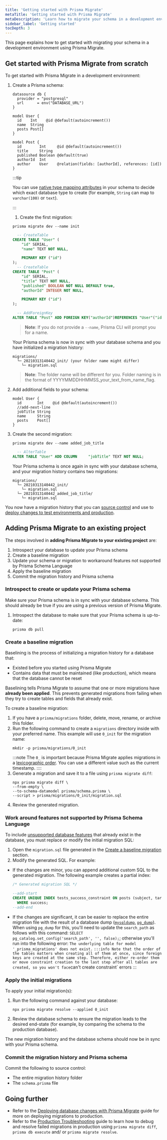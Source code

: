 ```yaml
---
title: 'Getting started with Prisma Migrate'
metaTitle: 'Getting started with Prisma Migrate'
metaDescription: 'Learn how to migrate your schema in a development environment using Prisma Migrate.'
sidebar_label: 'Getting started'
tocDepth: 3
---
```


This page explains how to get started with migrating your schema in a development environment using Prisma Migrate.

## Get started with Prisma Migrate from scratch

To get started with Prisma Migrate in a development environment:

1.  Create a Prisma schema:

    ```prisma file=schema.prisma showLineNumbers
    datasource db {
      provider = "postgresql"
      url      = env("DATABASE_URL")
    }
    
    model User {
      id    Int    @id @default(autoincrement())
      name  String
      posts Post[]
    }
    
    model Post {
      id        Int     @id @default(autoincrement())
      title     String
      published Boolean @default(true)
      authorId  Int
      author    User    @relation(fields: [authorId], references: [id])
    }
    ```

    :::tip

    You can use [native type mapping attributes](/orm/prisma-migrate/workflows/native-database-types) in your schema to decide which exact database type to create (for example, `String` can map to `varchar(100)` or `text`).

    :::

    

    1.  Create the first migration:

    <CodeWithResult showText="Show migration SQL" hideText="Hide migration SQL">

    <cmd>

    ```terminal
    prisma migrate dev --name init
    ```

    </cmd>

    <cmdResult>

    ```sql no-copy
      -- CreateTable
    CREATE TABLE "User" (
        "id" SERIAL,
        "name" TEXT NOT NULL,

        PRIMARY KEY ("id")
    );
      -- CreateTable
    CREATE TABLE "Post" (
        "id" SERIAL,
        "title" TEXT NOT NULL,
        "published" BOOLEAN NOT NULL DEFAULT true,
        "authorId" INTEGER NOT NULL,

        PRIMARY KEY ("id")
    );

      -- AddForeignKey
    ALTER TABLE "Post" ADD FOREIGN KEY("authorId")REFERENCES "User"("id") ON DELETE CASCADE ON UPDATE CASCADE;
    ```

    </cmdResult>

    > **Note**: If you do not provide a `--name`, Prisma CLI will prompt you for a name.

    </CodeWithResult>

    Your Prisma schema is now in sync with your database schema and you have initialized a migration history:

    ```
    migrations/
      └─ 20210313140442_init/ (your folder name might differ)
        └─ migration.sql
    ```
    > **Note**: The folder name will be different for you. Folder naming is in the format of YYYYMMDDHHMMSS_your_text_from_name_flag.

1.  Add additional fields to your schema:

    ```prisma highlight=3;add
    model User {
      id       Int    @id @default(autoincrement())
      //add-next-line
      jobTitle String
      name     String
      posts    Post[]
    }
    ```

1.  Create the second migration:

    <CodeWithResult showText="Show migration SQL" hideText="Hide migration SQL">

    <cmd>

    ```terminal
    prisma migrate dev --name added_job_title
    ```

    </cmd>

    <cmdResult>

    ```sql no-copy
      -- AlterTable
    ALTER TABLE "User" ADD COLUMN     "jobTitle" TEXT NOT NULL;
    ```

    </cmdResult>

    </CodeWithResult>

    Your Prisma schema is once again in sync with your database schema, and your migration history contains two migrations:

    ```
    migrations/
      └─ 20210313140442_init/
        └─ migration.sql
      └─ 20210313140442_added_job_title/
        └─ migration.sql
    ```



You now have a migration history that you can [source control](/orm/prisma-migrate/understanding-prisma-migrate/migration-histories#committing-the-migration-history-to-source-control) and use to [deploy changes to test environments and production](/orm/prisma-migrate/workflows/development-and-production#production-and-testing-environments).

## Adding Prisma Migrate to an existing project

The steps involved in **adding Prisma Migrate to your existing project** are:

1. Introspect your database to update your Prisma schema
1. Create a baseline migration
1. Update your schema or migration to workaround features not supported by Prisma Schema Language
1. Apply the baseline migration
1. Commit the migration history and Prisma schema

### Introspect to create or update your Prisma schema

Make sure your Prisma schema is in sync with your database schema. This should already be true if you are using a previous version of Prisma Migrate.

1. Introspect the database to make sure that your Prisma schema is up-to-date:
   ```terminal
   prisma db pull
   ```

### Create a baseline migration

Baselining is the process of initializing a migration history for a database that:

- Existed before you started using Prisma Migrate
- Contains data that must be maintained (like production), which means that the database cannot be reset

Baselining tells Prisma Migrate to assume that one or more migrations have **already been applied**. This prevents generated migrations from failing when they try to create tables and fields that already exist.

To create a baseline migration:

1. If you have a `prisma/migrations` folder, delete, move, rename, or archive this folder.
1. Run the following command to create a `migrations` directory inside with your preferred name. This example will use `0_init` for the migration name:
    ```terminal
    mkdir -p prisma/migrations/0_init
    ```
    :::note
    The `0_` is important because Prisma Migrate applies migrations in a [lexicographic order](https://en.wikipedia.org/wiki/Lexicographic_order). You can use a different value such as the current timestamp.
    ::::
1. Generate a migration and save it to a file using `prisma migrate diff`:
    ```terminal no-lines
    npx prisma migrate diff \
    --from-empty \
    --to-schema-datamodel prisma/schema.prisma \
    --script > prisma/migrations/0_init/migration.sql
    ```
1. Review the generated migration.

### Work around features not supported by Prisma Schema Language

To include [unsupported database features](/orm/prisma-migrate/workflows/unsupported-database-features) that already exist in the database, you must replace or modify the initial migration SQL:

1. Open the `migration.sql` file generated in the [Create a baseline migration](#create-a-baseline-migration) section.
1. Modify the generated SQL. For example:
  - If the changes are minor, you can append additional custom SQL to the generated migration. The following example creates a partial index:
    ```sql
    /* Generated migration SQL */

    --add-start
    CREATE UNIQUE INDEX tests_success_constraint ON posts (subject, target)
      WHERE success;
    --add-end
    ```
  - If the changes are significant, it can be easier to replace the entire migration file with the result of a database dump ([`mysqldump`](https://dev.mysql.com/doc/refman/8.0/en/mysqldump.html), [`pg_dump`](https://www.postgresql.org/docs/12/app-pgdump.html)). When using `pg_dump` for this, you'll need to update the `search_path` as follows with this command: `SELECT pg_catalog.set_config('search_path', '', false);`; otherwise you'll run into the following error: `The underlying table for model '_prisma_migrations' does not exist.`
`
    :::info
    Note that the order of the tables matters when creating all of them at once, since foreign keys are created at the same step. Therefore, either re-order them or move constraint creation to the last step after all tables are created, so you won't face `can't create constraint` errors
    :::

### Apply the initial migrations

To apply your initial migration(s):

1. Run the following command against your database:

   ```terminal
   npx prisma migrate resolve --applied 0_init
   ```

1. Review the database schema to ensure the migration leads to the desired end-state (for example, by comparing the schema to the production database).

The new migration history and the database schema should now be in sync with your Prisma schema.

### Commit the migration history and Prisma schema

Commit the following to source control:

- The entire migration history folder
- The `schema.prisma` file

## Going further

- Refer to the [Deploying database changes with Prisma Migrate](/orm/prisma-client/deployment/deploy-database-changes-with-prisma-migrate) guide for more on deploying migrations to production.
- Refer to the [Production Troubleshooting](/orm/prisma-migrate/workflows/patching-and-hotfixing#fixing-failed-migrations-with-migrate-diff-and-db-execute) guide to learn how to debug and resolve failed migrations in production using `prisma migrate diff`, `prisma db execute` and/ or `prisma migrate resolve`.

